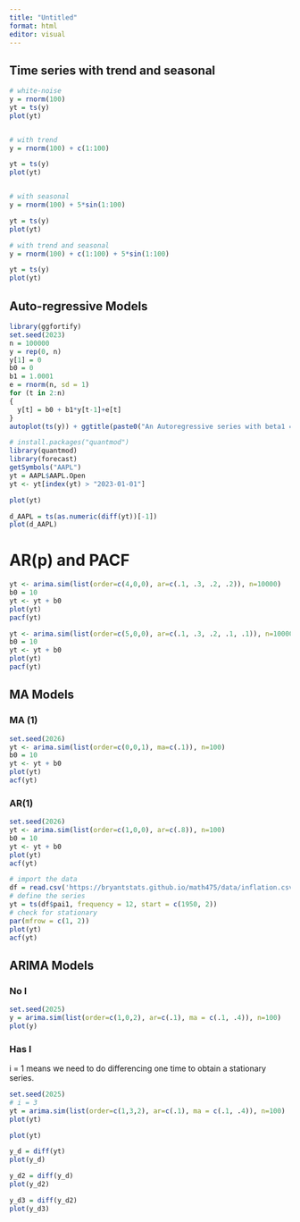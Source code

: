 ```yaml
---
title: "Untitled"
format: html
editor: visual
---
```


## Time series with trend and seasonal

```r

# white-noise
y = rnorm(100) 
yt = ts(y)
plot(yt)


# with trend
y = rnorm(100) + c(1:100)

yt = ts(y)
plot(yt)


# with seasonal
y = rnorm(100) + 5*sin(1:100)

yt = ts(y)
plot(yt)

# with trend and seasonal
y = rnorm(100) + c(1:100) + 5*sin(1:100)

yt = ts(y)
plot(yt)
```


## Auto-regressive Models

```r
library(ggfortify)
set.seed(2023)
n = 100000
y = rep(0, n)
y[1] = 0
b0 = 0
b1 = 1.0001
e = rnorm(n, sd = 1)
for (t in 2:n)
{
  y[t] = b0 + b1*y[t-1]+e[t]
}
autoplot(ts(y)) + ggtitle(paste0("An Autoregressive series with beta1 = ",b1))

```


```r
# install.packages("quantmod")
library(quantmod)
library(forecast)
getSymbols("AAPL")
yt = AAPL$AAPL.Open
yt <- yt[index(yt) > "2023-01-01"]
```

```r
plot(yt)
```


```r
d_AAPL = ts(as.numeric(diff(yt))[-1])
plot(d_AAPL)
```

# AR(p) and PACF

```r
yt <- arima.sim(list(order=c(4,0,0), ar=c(.1, .3, .2, .2)), n=10000)
b0 = 10
yt <- yt + b0
plot(yt)
pacf(yt)

```



```r
yt <- arima.sim(list(order=c(5,0,0), ar=c(.1, .3, .2, .1, .1)), n=10000)
b0 = 10
yt <- yt + b0
plot(yt)
pacf(yt)

```


## MA Models

### MA (1)

```r
set.seed(2026)
yt <- arima.sim(list(order=c(0,0,1), ma=c(.1)), n=100)
b0 = 10
yt <- yt + b0
plot(yt)
acf(yt)
```


### AR(1)

```r
set.seed(2026)
yt <- arima.sim(list(order=c(1,0,0), ar=c(.8)), n=100)
b0 = 10
yt <- yt + b0
plot(yt)
acf(yt)
```

```r
# import the data
df = read.csv('https://bryantstats.github.io/math475/data/inflation.csv')
# define the series
yt = ts(df$pai1, frequency = 12, start = c(1950, 2))
# check for stationary
par(mfrow = c(1, 2))
plot(yt)
acf(yt)

```



## ARIMA Models

### No I

```r
set.seed(2025)
y = arima.sim(list(order=c(1,0,2), ar=c(.1), ma = c(.1, .4)), n=100)
plot(y)
```

### Has I

i = 1 means we need to do differencing one time to obtain a stationary series. 

```r
set.seed(2025)
# i = 3
yt = arima.sim(list(order=c(1,3,2), ar=c(.1), ma = c(.1, .4)), n=100)
plot(yt)
```


```r
plot(yt)

y_d = diff(yt)
plot(y_d)

y_d2 = diff(y_d)
plot(y_d2)

y_d3 = diff(y_d2)
plot(y_d3)
```

